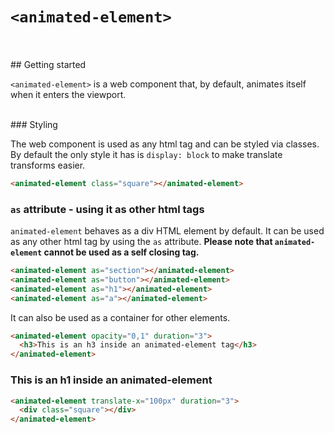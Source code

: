 
<Meta title="MDX/animated-element" of={InviewStories} />

<style>
  {`
    strong{
      font-weight: bold;
      color: #ff0000;
    }
  `}
</style>

# `<animated-element>`

<br />
<br />
## Getting started

`<animated-element>` is a web component that, by default, animates itself when it enters the viewport.

<br />
### Styling

The web component is used as any html tag and can be styled via classes. By default the only style it has is `display: block` to make translate transforms easier.

```html
<animated-element class="square"></animated-element>
```

<animated-element class="square" translate-x='-50px, 0' scale='1.5' duration='2'></animated-element>

### `as` attribute - using it as other html tags

`animated-element` behaves as a div HTML element by default. It can be used as any other html tag by using the `as` attribute. <strong>Please note that `animated-element` cannot be used as a self closing tag.</strong>

```html
<animated-element as="section"></animated-element>
<animated-element as="button"></animated-element>
<animated-element as="h1"></animated-element>
<animated-element as="a"></animated-element>
```

It can also be used as a container for other elements.

```html
<animated-element opacity="0,1" duration="3">
  <h3>This is an h3 inside an animated-element tag</h3>
</animated-element>
```

<animated-element opacity="0,1" duration="3">
  <h3>This is an h1 inside an animated-element</h3>
</animated-element>

```html
<animated-element translate-x="100px" duration="3">
  <div class="square"></div>
</animated-element>
```

<animated-element translate-x="100px" duration="3">
  <div class="square"></div>
</animated-element>
